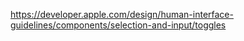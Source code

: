 




https://developer.apple.com/design/human-interface-guidelines/components/selection-and-input/toggles
